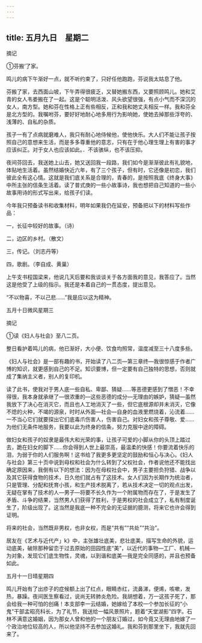 ```yaml
---
---
---
```

title: 五月九日　星期二
---




摘记

①芬搬‘了家。

鸣儿的病下午渐好一点，就不听约束了，只好任他跑跑，芬说我太姑息了他。

芬搬了家，去西面山坡，下午弄得很疲乏，又替她搬东西，又要照顾鸣儿。她和艾青的女人韦娄搬在了一起。这是个聪明活泼、风头欲望很强，有点小气而不深沉的女人，南方型。她和芬在性格上正有些相反，正和我和她丈夫相反一样。我和芬全是北方型的。我嘱咐芬，要好好地耐心地多用行为影响她，使她去掉那些浮夸的、浅薄的、自私的杂质。

孩子一有了点病就磨难人，我只有耐心地侍候他，使他快乐。大人们不能让孩子按照自己的意想来生活，而是多多尊重他的意志，只有在于他心理生理上有害的事才应该纠正。对于女人也应该如此。．不该骇纵，也不该压抑。

夜间芬回去，我送她上山去，她又送回我一段路，我们如今是渐渐彼此有礼貌地，体贴地生活着。虽然结婚快近六年，有了三个孩子，但有时，它还像是初恋，我们彼此全有这心情。这就是我们底关系是合理的，青春的，是按照我底《终身大事》中所主张的信条生活着。读了普式庚的一些小故事诗，我也想把自己知道的一些小故事用诗的形式写出来，给孩子们读。

今年我只预备读书和收集材料，明年如果我仍在延安，预备把以下的材料写些作品：

一，长征中较好的故事。（诗）

二，边区的乡村。（散文）

三，传记。（刘志丹等）

四，歌剧。（李自成、黄巢）

上午支书程国梁来，他说几天后要和我谈谈关于各方面我的意见，我答应了。当然这是他受了上级的指示。我还是本着自己的一贯态度，提出意见。

“不以物喜，不以己悲……”我是应以这为精神。





五月十日微风星期三


摘记

①读《妇人与社会》至八二页。

整日看护着鸣儿的病，他已渐好，大小便、饮食均照常，温度减至三十八度多些。

《妇人与社会》是一部有趣的书，开始读了八二页―第三章终―我很惊感于作者广博的知识，就更感到自己的不足。知识要博，但一定要有自己独特的思想，否则就成了集纳主义者，别人的复印机。

读了此书，使我对于男人底一些自私、卑鄙、猜疑……等恶德更感到了憎恶！不幸得很，我本身就承继了―很浓重的―这些恶德的成分―无理由的嫉妒，猜疑―虽然我放下了决心在消灭它，而且也人工地消灭了一些，但它底根源却并未消灭，它像不熄的火种，不竭的源泉，时时从外面―社会―自身的血液里燃烧着，沁流着……一不当心它们就要探出它们底毒爪伤害人，伤害自己。对妇女和孩子尊敬、爱……为他们无条件地服务，我要以此为终身的信条，努力克服中途的障碍。

做妇女和孩子的奴隶是最伟大和光荣的事，让孩子可爱的小脚从你的头顶上踏过去，跪在妇女的脚下……你会得到人世上最崇高，最温柔的快感！你要流着快乐的泪，为弱于你的人们服务啊！这书给了我更多更坚定的鼓励和恒心与决心。《妇人与社会》第三十页中说到母权和社会为什么转到了父权社会，作者说他还不能找出确定原因来，我倒有以下的想法：因为在母权社会中，男子主要担负狩猎、战争以及其它获得食物的技术，日久他们就占有了这技术。女人们因为长期作为统治者，只是管理、分配和抚育小孩，和生产技术脱离了，若从技术决定一切的观点出发，无疑在掌有了技术的人―男子―将要不长久作为一个附属物而存在了，于是发生了矛盾、斗争的结果，当然男人们获得了胜利，于是男权的社会成立了，私有制度诞生了，阶级出现了。这当然是我底一种不完全的无证据的臆测，将来它也许会得到证明。

将来的社会，当然既非男权，也非女权，而是“共有”“共处”“共治”。

居友在《艺术与近代产」k》中，主张雄壮底美，悲壮底美，描写生命的外貌，运动底美，破除那种留恋于过去原始的田园性底“美”，以近代的事物―工厂、机械―为对象，发现它们底生物性，灵魂，以到谐和底美―我是完全同感的，并且也预备如此。





五月十一日晴星期四


鸣儿开始有了出疹子的症候额上出了红点，眼睛赤红，流鼻涕，便烯，咳嗽，发热，暴躁。夜间医生察看过，说尚无转肺炎危险。我胡想着，万一这孩子死了，那会给我一种可怕的创痛！本支部李一云结婚，她嫁给了本校一个参加长征的“小鬼”干部孟昭亮科长，为了礼节，我送给一幅风景照片，题着“天堂湖影”四字。石林不满意这婚姻，因为那女人曾和他的一个朋友订婚过，如今竟又无理由地嫁了一个政治地位较高的人，所以他坚持不去参加这婚礼。我和芬到那里坐下，我就先回来了。